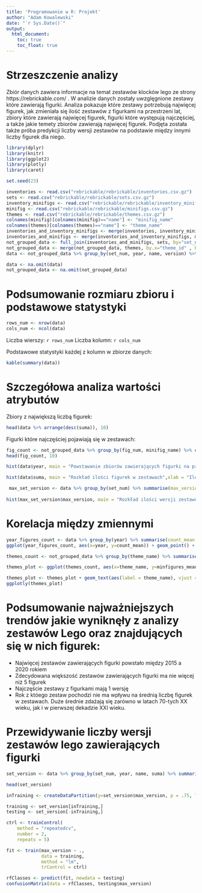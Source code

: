 ---
title: 'Programowanie w R: Projekt'
author: "Adam Kowalewski"
date: "`r Sys.Date()`"
output:
  html_document:
    toc: true
    toc_float: true
---

# Strzeszczenie analizy
Zbiór danych zawiera informacje na temat zestawów klocków lego ze strony https://rebrickable.com/ . W analizie danych zostały uwzglęgnione zestawy które zawierają figurki. Analiza pokazuje które zestawy potrzebują najwięcej figurek, jak zmieniała się ilość zestawów z figurkami na przestrzeni lat, zbiory które zawierają najwięcej figurek, figurki które występują najczęściej, a także jakie temety zbiorów zawierają najwięcej figurek. Podjęta została także próba predykcji liczby wersji zestawów na podstawie między innymi liczby figurek dla niego.

[//]: # "Kod wyliczający wykorzystane biblioteki"
```{r message=FALSE, warning=FALSE, echo=FALSE}
library(dplyr)
library(knitr)
library(ggplot2)
library(plotly)
library(caret)
```

[//]:# "Kod zapewniający powtarzalność wyników przy każdym uruchomieniu raportu na tych samych danych"
```{r echo=FALSE}
set.seed(23)
```

[//]:# "Kod pozwalający wczytać dane z plików"
```{r message=FALSE, warning=FALSE, echo=FALSE}
inventories <- read.csv("rebrickable/rebrickable/inventories.csv.gz")
sets <- read.csv("rebrickable/rebrickable/sets.csv.gz")
inventory_minifigs <- read.csv("rebrickable/rebrickable/inventory_minifigs.csv.gz")
minifig <- read.csv("rebrickable/rebrickable/minifigs.csv.gz")
themes <- read.csv("rebrickable/rebrickable/themes.csv.gz")
colnames(minifig)[colnames(minifig)=="name"] <- "minifig_name"
colnames(themes)[colnames(themes)=="name"] <- "theme_name"
inventories_and_inventory_minifigs <- merge(inventories, inventory_minifigs, by.x="id" , by.y="inventory_id")
inventories_and_minifigs <- merge(inventories_and_inventory_minifigs, minifig, by="fig_num")
not_grouped_data <- full_join(inventories_and_minifigs, sets, by="set_num")
not_grouped_data <- merge(not_grouped_data, themes, by.x="theme_id" , by.y="id")
data <- not_grouped_data %>% group_by(set_num, year, name, version) %>% summarise(suma=sum(quantity))
```

[//]:# "Kod przetwarzający brakujące dane"
```{r echo=FALSE}
data <- na.omit(data)
not_grouped_data <- na.omit(not_grouped_data)
```

# Podsumowanie rozmiaru zbioru i podstawowe statystyki
```{r echo=FALSE}
rows_num <- nrow(data)
cols_num <- ncol(data)
```
Liczba wierszy: `r rows_num`
Liczba kolumn: `r cols_num`

Podstawowe statystyki każdej z kolumn w zbiorze danych:
```{r results='asis', echo=FALSE}
kable(summary(data))
```

# Szczegółowa analiza wartości atrybutów

Zbiory z największą liczbą figurek: 

```{r echo=FALSE}
head(data %>% arrange(desc(suma)), 10)
```


Figurki które najczęściej pojawiają się w zestawach:

```{r echo=FALSE}
fig_count <- not_grouped_data %>% group_by(fig_num, minifig_name) %>% count() %>% rename(count=n)%>% arrange(desc(count), 10)
head(fig_count, 10)
```

```{r echo=FALSE}
hist(data$year, main = "Powstawanie zbiorów zawierających figurki na przestrzeni lat",xlab = "Rok", ylab = "Ilość")

hist(data$suma, main = "Rozkład ilości figurek w zestawach",xlab = "Ilość figurek", ylab = "Ilość wystąpień")

 max_set_version <- data %>% group_by(set_num) %>% summarise(max_version = max(version))
 
hist(max_set_version$max_version, main = "Rozkład ilości wersji zestawów z figurkami",xlab = "Ilość wersji", ylab = "Ilość wystąpień")


```

# Korelacja między zmiennymi
```{r echo=FALSE}
year_figures_count <- data %>% group_by(year) %>% summarise(count_mean = mean(suma))
ggplot(year_figures_count, aes(x=year, y=count_mean)) + geom_point() + geom_line() + labs(title="1. Średnia ilość figurek w zestawach na przestrzeni lat", x="Rok", y="Średnia liczba figurek")

themes_count <- not_grouped_data %>% group_by(theme_name) %>% summarise(minfigures_mean=mean(quantity)) %>% arrange(desc(minfigures_mean), 10) %>% slice(1:10)

themes_plot <- ggplot(themes_count, aes(x=theme_name, y=minfigures_mean)) + geom_point()  + labs(title="2. Średnia ilość figurek w najpopularniejszych 10 tematach zestawów", y="Średnia liczba figurek")

themes_plot <- themes_plot + geom_text(aes(label = theme_name), vjust = -0.5, nudge_y = 0.5, color = "black") + theme(axis.text.x = element_blank(), axis.title.x = element_blank())
ggplotly(themes_plot)
```

# Podsumowanie najważniejszych trendów jakie wyniknęły z analizy zestawów Lego oraz znajdujących się w nich figurek:

- Najwięcej zestawów zawierających figurki powstało między 2015 a 2020 rokiem
- Zdecydowana większość zestawów zawierających figurki ma nie więcej niż 5 figurek
- Najczęście zestawy z figurkami mają 1 wersję
- Rok z któego zestaw pochodzi nie ma wpływu na średnią liczbę figurek w zestawach. Duże średnie zdażają się zarówno w latach 70-tych XX wieku, jak i w pierwszej dekadzie XXI wieku.

# Przewidywanie liczby wersji zestawów lego zawierających figurki
```{r message=FALSE, warning=FALSE, echo=FALSE}
set_version <- data %>% group_by(set_num, year, name, suma) %>% summarise(max_version = max(version))

head(set_version)

inTraining <- createDataPartition(y=set_version$max_version, p = .75, list=FALSE)

training <- set_version[inTraining,]
testing <- set_version[-inTraining,]

ctrl <- trainControl(
    method = "repeatedcv",
    number = 2,
    repeats = 5)

fit <- train(max_version ~ .,
             data = training,
             method = "lm",
             trControl = ctrl)

rfClasses <- predict(fit, newdata = testing)
confusionMatrix(data = rfClasses, testing$max_version)
```
